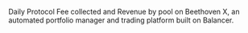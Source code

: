 Daily Protocol Fee collected and Revenue by pool on Beethoven X, an automated portfolio manager and trading platform built on Balancer.
